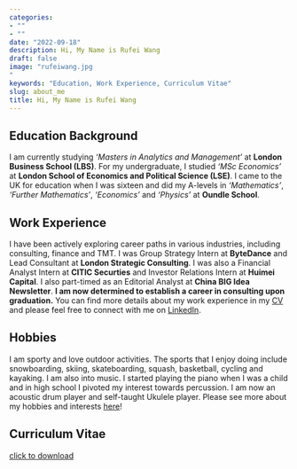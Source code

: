 ```yaml
---
categories:
- ""
- ""
date: "2022-09-18"
description: Hi, My Name is Rufei Wang
draft: false
image: "rufeiwang.jpg
"
keywords: "Education, Work Experience, Curriculum Vitae"
slug: about_me
title: Hi, My Name is Rufei Wang
---
```


## Education Background

I am currently studying *'Masters in Analytics and Management'* at **London Business School (LBS)**. For my undergraduate, I studied *'MSc Economics'* at **London School of Economics and Political Science (LSE)**. I came to the UK for education when I was sixteen and did my A-levels in *'Mathematics'*, *'Further Mathematics'*, *'Economics'* and *'Physics'* at **Oundle School**.

## Work Experience

I have been actively exploring career paths in various industries, including consulting, finance and TMT. I was Group Strategy Intern at **ByteDance** and Lead Consultant at **London Strategic Consulting**. I was also a Financial Analyst Intern at **CITIC Securties** and Investor Relations Intern at **Huimei Capital**. I also part-timed as an Editorial Analyst at **China BIG Idea Newsletter**. **I am now determined to establish a career in consulting upon graduation.** You can find more details about my work experience in my [CV](https://drive.google.com/file/d/1V208ZzLPAV2wnoXujwOyCp3WMrq6UJzy/view?usp=sharing) and please feel free to connect with me on [LinkedIn](https://www.linkedin.com/in/rufei-wang-900a30159).

## Hobbies

I am sporty and love outdoor activities. The sports that I enjoy doing include snowboarding, skiing, skateboarding, squash, basketball, cycling and kayaking. I am also into music. I started playing the piano when I was a child and in high school I pivoted my interest towards percussion. I am now an acoustic drum player and self-taught Ukulele player. Please see more about my hobbies and interests [here](https://wrufei0525.netlify.app/blogs/risk_return/)!

## Curriculum Vitae

[click to download](https://drive.google.com/file/d/1V208ZzLPAV2wnoXujwOyCp3WMrq6UJzy/view?usp=sharing)
